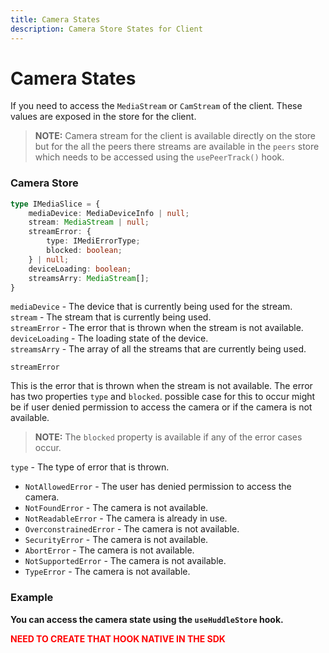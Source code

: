 ```yaml
---
title: Camera States
description: Camera Store States for Client
---
```


# Camera States

If you need to access the `MediaStream` or `CamStream` of the client. These values are exposed in the store for the client.

> **NOTE:** Camera stream for the client is available directly on the store but for the all the peers there streams are available in the `peers` store which needs to be accessed using the `usePeerTrack()` hook.

### Camera Store

```typescript
type IMediaSlice = {
    mediaDevice: MediaDeviceInfo | null;
    stream: MediaStream | null;
    streamError: {
        type: IMediErrorType;
        blocked: boolean;
    } | null;
    deviceLoading: boolean;
    streamsArry: MediaStream[];
}
```

`mediaDevice` - The device that is currently being used for the stream. <br />
`stream` - The stream that is currently being used.<br />
`streamError` - The error that is thrown when the stream is not available.<br />
`deviceLoading` - The loading state of the device.<br />
`streamsArry` - The array of all the streams that are currently being used.<br />

`streamError`

This is the error that is thrown when the stream is not available. The error has two properties `type` and `blocked`.
possible case for this to occur might be if user denied permission to access the camera or if the camera is not available.

> **NOTE:** The `blocked` property is available if any of the error cases occur.

`type` - The type of error that is thrown.<br />

- `NotAllowedError` - The user has denied permission to access the camera.
- `NotFoundError` - The camera is not available.
- `NotReadableError` - The camera is already in use.
- `OverconstrainedError` - The camera is not available.
- `SecurityError` - The camera is not available.
- `AbortError` - The camera is not available.
- `NotSupportedError` - The camera is not available.
- `TypeError` - The camera is not available.

### Example

**You can access the camera state using the `useHuddleStore` hook.**

<font color='red'>**NEED TO CREATE THAT HOOK NATIVE IN THE SDK**</font>
